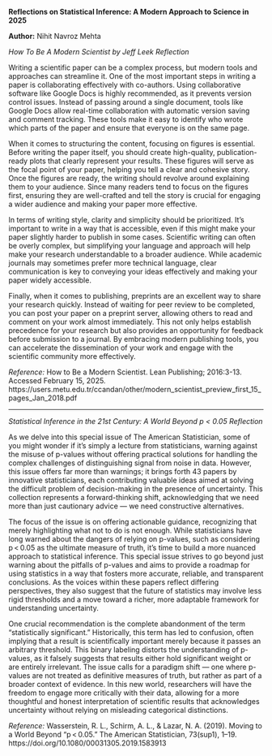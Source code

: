 
**Reflections on Statistical Inference: A Modern Approach to Science in 2025**

**Author:** Nihit Navroz Mehta

*How To Be A Modern Scientist by Jeff Leek Reflection*

Writing a scientific paper can be a complex process, but modern tools and approaches can streamline it. One of the most important steps in writing a paper is collaborating effectively with co-authors. Using collaborative software like Google Docs is highly recommended, as it prevents version control issues. Instead of passing around a single document, tools like Google Docs allow real-time collaboration with automatic version saving and comment tracking. These tools make it easy to identify who wrote which parts of the paper and ensure that everyone is on the same page.

When it comes to structuring the content, focusing on figures is essential. Before writing the paper itself, you should create high-quality, publication-ready plots that clearly represent your results. These figures will serve as the focal point of your paper, helping you tell a clear and cohesive story. Once the figures are ready, the writing should revolve around explaining them to your audience. Since many readers tend to focus on the figures first, ensuring they are well-crafted and tell the story is crucial for engaging a wider audience and making your paper more effective.

In terms of writing style, clarity and simplicity should be prioritized. It’s important to write in a way that is accessible, even if this might make your paper slightly harder to publish in some cases. Scientific writing can often be overly complex, but simplifying your language and approach will help make your research understandable to a broader audience. While academic journals may sometimes prefer more technical language, clear communication is key to conveying your ideas effectively and making your paper widely accessible.

Finally, when it comes to publishing, preprints are an excellent way to share your research quickly. Instead of waiting for peer review to be completed, you can post your paper on a preprint server, allowing others to read and comment on your work almost immediately. This not only helps establish precedence for your research but also provides an opportunity for feedback before submission to a journal. By embracing modern publishing tools, you can accelerate the dissemination of your work and engage with the scientific community more effectively.

*Reference:* How to Be a Modern Scientist. Lean Publishing; 2016:3-13. Accessed February 15, 2025. https://users.metu.edu.tr/ccandan/other/modern_scientist_preview_first_15_pages_Jan_2018.pdf

___

*Statistical Inference in the 21st Century: A World Beyond p < 0.05 Reflection*

As we delve into this special issue of The American Statistician, some of you might wonder if it’s simply a lecture from statisticians, warning against the misuse of p-values without offering practical solutions for handling the complex challenges of distinguishing signal from noise in data. However, this issue offers far more than warnings; it brings forth 43 papers by innovative statisticians, each contributing valuable ideas aimed at solving the difficult problem of decision-making in the presence of uncertainty. This collection represents a forward-thinking shift, acknowledging that we need more than just cautionary advice — we need constructive alternatives.

The focus of the issue is on offering actionable guidance, recognizing that merely highlighting what not to do is not enough. While statisticians have long warned about the dangers of relying on p-values, such as considering p < 0.05 as the ultimate measure of truth, it’s time to build a more nuanced approach to statistical inference. This special issue strives to go beyond just warning about the pitfalls of p-values and aims to provide a roadmap for using statistics in a way that fosters more accurate, reliable, and transparent conclusions. As the voices within these papers reflect differing perspectives, they also suggest that the future of statistics may involve less rigid thresholds and a move toward a richer, more adaptable framework for understanding uncertainty.

One crucial recommendation is the complete abandonment of the term “statistically significant.” Historically, this term has led to confusion, often implying that a result is scientifically important merely because it passes an arbitrary threshold. This binary labeling distorts the understanding of p-values, as it falsely suggests that results either hold significant weight or are entirely irrelevant. The issue calls for a paradigm shift — one where p-values are not treated as definitive measures of truth, but rather as part of a broader context of evidence. In this new world, researchers will have the freedom to engage more critically with their data, allowing for a more thoughtful and honest interpretation of scientific results that acknowledges uncertainty without relying on misleading categorical distinctions.

*Reference:* Wasserstein, R. L., Schirm, A. L., & Lazar, N. A. (2019). Moving to a World Beyond “p < 0.05.” The American Statistician, 73(sup1), 1–19. https://doi.org/10.1080/00031305.2019.1583913